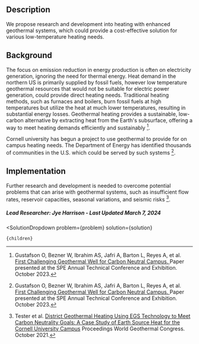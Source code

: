 

## Description

We propose research and development into heating with enhanced geothermal systems, which could provide a cost-effective solution for various low-temperature heating needs.

## Background

The focus on emission reduction in energy production is often on electricity generation, ignoring the need for thermal energy. Heat demand in the northern US is primarily supplied by fossil fuels, however low temperature geothermal resources that would not be suitable for electric power generation, could provide direct heating needs. Traditional heating methods, such as furnaces and boilers, burn fossil fuels at high temperatures but utilize the heat at much lower temperatures, resulting in substantial energy losses. Geothermal heating provides a sustainable, low-carbon alternative by extracting heat from the Earth's subsurface, offering a way to meet heating demands efficiently and sustainably [^"1"].

Cornell university has begun a project to use geothermal to provide for on campus heating needs. The Department of Energy has identified thousands of communities in the U.S. which could be served by such systems [^"1"].

## Implementation

Further research and development is needed to overcome potential problems that can arise with geothermal systems, such as insufficient flow rates, reservoir capacities, seasonal variations, and seismic risks [^"2"]. 

##### Lead Researcher: Jye Harrison - Last Updated March 7, 2024


[^"1"]: Gustafson O, Bezner W, Ibrahim AS, Jafri A, Barton L, Reyes A, et al. [First Challenging Geothermal Well for Carbon Neutral Campus. ](http://dx.doi.org/10.2118/215005-ms) Paper presented at the SPE Annual Technical Conference and Exhibition. October 2023.
[^"2"]: Tester et al. [District Geothermal Heating Using EGS Technology to Meet Carbon Neutrality Goals: A Case Study of Earth Source Heat for the Cornell University Campus](https://pangea.stanford.edu/ERE/db/WGC/papers/WGC/2020/35011.pdf) Proceedings World Geothermal Congress. October 2021.




  <SolutionDropdown 
    problem={problem} 
    solution={solution}
  >
    {children}
  </SolutionDropdown>